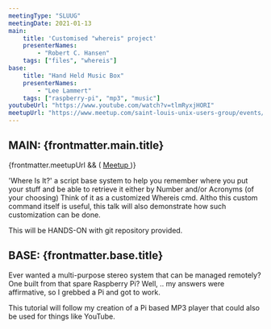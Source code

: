 ```yaml
---
meetingType: "SLUUG"
meetingDate: 2021-01-13
main:
    title: 'Customised "whereis" project'
    presenterNames:
        - "Robert C. Hansen"
    tags: ["files", "whereis"]
base:
    title: "Hand Held Music Box"
    presenterNames:
        - "Lee Lammert"
    tags: ["raspberry-pi", "mp3", "music"]
youtubeUrl: "https://www.youtube.com/watch?v=tlmRyxjHORI"
meetupUrl: "https://www.meetup.com/saint-louis-unix-users-group/events/275585456/"
---
```



## **MAIN:** {frontmatter.main.title}

<MeetingPresenter presenterNames={frontmatter.main.presenterNames} />
{frontmatter.meetupUrl && (
    <a href={frontmatter.meetupUrl}>
        <Icon name="mdi:meetup" class="inline" />
        Meetup
    </a>
)}

'Where Is It?' a script base system to help you remember where you put your stuff and be able to retrieve it either by Number and/or Acronyms (of your choosing) Think of it as a customized Whereis cmd. Altho this custom command itself is useful, this talk will also demonstrate how such customization can be done.

This will be HANDS-ON with git repository provided.

<Tags tags={frontmatter.main.tags} />

## **BASE:** {frontmatter.base.title}

<MeetingPresenter presenterNames={frontmatter.base.presenterNames} />

Ever wanted a multi-purpose stereo system that can be managed remotely? One built from that spare Raspberry Pi? Well, .. my answers were affirmative, so I grebbed a Pi and got to work.

This tutorial will follow my creation of a Pi based MP3 player that could
also be used for things like YouTube.

<Tags tags={frontmatter.base.tags} />
